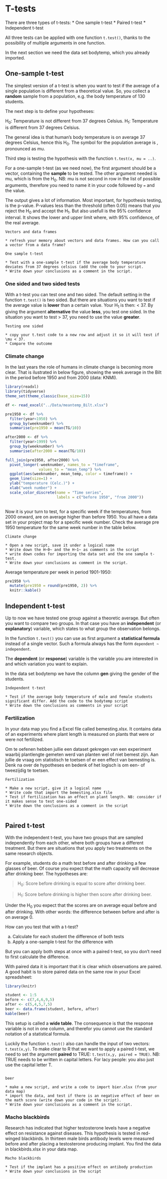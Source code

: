 # T-tests

There are three types of t-tests:
* One sample t-test
* Paired t-test
* Independent t-test

All three tests can be applied with one function `t.test()`, thanks to the possibility of multiple arguments in one function.

In the next section we need the data set bodytemp, which you already imported.


## One-sample t-test

The simplest version of a t-test is when you want to test if the average of a single population is different from a theoretical value.
So, you collect a **random** sample from a population, e.g. the body temperature of 130 students.

The next step is to define your hypotheses:

H~0~: Temperature is not different from 37 degrees Celsius.
H~1~: Temperature is different from 37 degrees Celsius.

The general idea is that human's body temperature is on average 37 degrees Celsius, hence this H~0~.
The symbol for the population average is \mu, pronounced as mu.

Third step is testing the hypothesis with the function `t.test(x, mu = ..)`.

For a one-sample t-test (as we need now), the first argument should be a vector, containing the **sample** to be tested.
The other argument needed is mu, which is \mu from the H~0~.
NB: mu is not second in row in the list of possible arguments, therefore you need to name it in your code followed by `=` and the value.

The output gives a lot of information.
Most important, for hypothesis testing, is the p-value.
P-values less than the threshold \alpha (often 0.05) means that you reject the H~0~ and accept the H~1~. 
But also usefull is the 95% confidence interval.
It shows the lower and upper limit where, with 95% confidence, of the real average.


```exercise
Vectors and data frames

* refresh your memory about vectors and data frames. How can you call a vector from a data frame?

```


```exercise
One sample t-test

* Test with a one-sample t-test if the average body temperature deviates from 37 degrees celsius (add the code to your script.
* Write down your conclusions as a comment in the script.

```


### One sided and two sided tests

With a t-test you can test one and two sided.
The default setting in the function `t.test()` is two sided.
But there are situations you want to test if the average value is **lower** than a certain value.
Your H~1~ is then: \mu < 37.
By giving the argument **alternative** the value **less**, you test one sided.
In the situation you want to test \mu > 37, you need to use the value **greater**.


```exercise
Testing one sided

* copy your t.test code to a new row and adjust it so it will test if \mu < 37.
* Compare the outcome 

```


### Climate change

In the last years the role of humans in climate change is becoming more clear.
That is ilustrated in below figure, showing the week average in the Bilt in the period before 1950 and from 2000 (data: KNMI).

```r
library(readxl)
library(tidyverse)
theme_set(theme_classic(base_size=15))

df <- read_excel("../Data/meantemp_Bilt.xlsx")
```

```r
pre1950 <- df %>% 
  filter(year<1950) %>% 
  group_by(weeknumber) %>% 
  summarise(pre1950 = mean(TG/10))

after2000 <- df %>% 
  filter(year>1999) %>% 
  group_by(weeknumber) %>% 
  summarise(after2000 = mean(TG/10))

full_join(pre1950, after2000) %>%
  pivot_longer(-weeknumber, names_to = "timeframe", 
               values_to = "mean_temp") %>% 
  ggplot(aes(weeknumber, mean_temp, color = timeframe)) +
  geom_line(size=1) +
  ylab("temperature (Celc.)") +
  xlab("week number") +
  scale_color_discrete(name = "Time series",
                       labels = c("before 1950", "from 2000"))
  

```

Now it is your turn to test, for a specific week if the temperatures, from 2000 onward, are on average higher than before 1950.
You all have a data set in your project map for a specific week number.
Check the average pre 1950 temperature for the same week number in the table below.


```exercise
Climate change

* Open a new script, save it under a logical name
* Write down the H~0~ and the H~1~ as comments in the script
* write down codes for importing the data set and the one sample t-test.
* Write down your conclusions as comment in the script.

```

Average temperature per week in period 1901-1950:
```r
pre1950 %>% 
  mutate(pre1950 = round(pre1950, 2)) %>% 
  knitr::kable()

```


## Independent t-test

Up to now we have tested one group against a theoretic average.
But often you want to compare two groups.
In that case you have an **independent** (or **explanatory**) variable, which states to what group the observation belongs.

In the function `t.test()` you can use as first argument a **statistical formula** instead of a single vector.
Such a formula always has the form `dependent ~ independent`.

The **dependent** (or **response**) variable is the variable you are interested in and which variation you want to explain.

In the data set bodytemp we have the column **gen** giving the gender of the students.

```excercise
Independent t-test

* Test if the average body temperature of male and female students significant differ. Add the code to the bodytemp script
* Write down the conclusions as comments in your script

```


### Fertilization


In your data map you find a Excel file called bemesting.xlsx.
It contains data of an experiments where plant length is measured on plants that were or were not fertilized.



Om te oefenen hebben jullie een dataset gekregen van een experiment waarbij plantlengte gemeten werd van planten wel of niet bemest zijn.
Aan jullie de vraag om statistisch te toetsen of er een effect van bemesting is.
Denk na over de hypotheses en bedenk of het logisch is om een- of tweezijdig te toetsen.

```exercise
Fertilization

* Make a new script, give it a logical name
* Write code that import the bemesting.xlsx file
* Test if fertilization has an effect on plant length. NB: consider if it makes sense to test one-sided
* Write down the conclusions as a comment in the script
  
```



## Paired t-test

With the independent t-test, you have two groups that are sampled independently from each other, where both groups have a different treatment.
But there are situations that you apply two treatments on the same research objects.

For example, students do a math test before and after drinking a few glasses of beer.
Of course you expect that the math capacity will decrease after drinking beer.
The hypotheses are:

>H~0~: Score before drinking is equal to score after drinking beer.

>H~1~: Score before drinking is higher then score after drinking beer.

Under the H~0~ you expect that the scores are on average equal before and after drinking.
With other words: the difference between before and after is on average 0.

How can you test that with a t-test?

a)    Calculate for each student the difference of both tests
b)    Apply a one-sample t-test for the difference with \mu=0

But you can apply both steps at once with a paired t-test, so you don't need to first calculate the difference.

With paired data it is important that it is clear which observations are paired.
A good habit is to store paired data on the same row in your Excel spreadsheet:


```r
library(knitr)

student <- 1:5
before <- c(7,4,6,9,5)
after <- c(5,4,5,7,5)
beer <- data.frame(student, before, after)
kable(beer)
```

This setup is called a **wide table**.
The consequence is that the response variable is not in one column, and therefor you cannot use the standard notation of a statistical formula.

Luckily the function `t.test()` also can handle the input of two vectors: `t.test(x,y)`.
To make clear to R that we want to apply a paired t-test, we need to set the argument **paired** to TRUE:
`t.test(x,y, paired = TRUE)`. 
NB: TRUE needs to be written in capital letters. 
For lacy people: you also just use the capital letter T.

```r

```


```exercise
beer

* make a new script, and write a code to import bier.xlsx (from your data map)
* import the data, and test if there is an negative effect of beer on the math score (write down your code in the script).
* Write down your conclusions as a comment in the script.

```


### Macho blackbirds

Research has indicated that higher testosterone levels have a negative effect on resistance against diseases.
This hypothesis is tested in red-winged blackbirds.
In thirteen male birds antibody levels were measured before and after placing a testosterone producing implant.
You find the data in blackbirds.xlsx in your data map.


```exercise
Macho blackbirds

* Test if the implant has a positive effect on antibody production
* Write down your conclusions in the script

```


